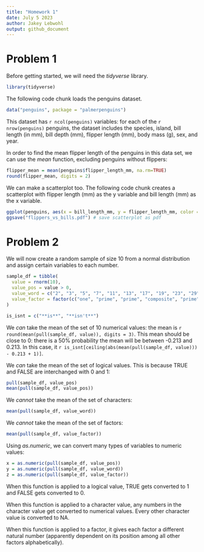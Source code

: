 ```yaml
---
title: "Homework 1"
date: July 5 2023
author: Jakey Lebwohl
output: github_document
---
```



# Problem 1

Before getting started, we will need the _tidyverse_ library.

```r
library(tidyverse)
```

The following code chunk loads the penguins dataset.

```r
data("penguins", package = "palmerpenguins")
```

This dataset has `r ncol(penguins)` variables: for each of the `r nrow(penguins)` penguins, the dataset includes the species, island, bill length (in mm), bill depth (mm), flipper length (mm), body mass (g), sex, and year.  
  
In order to find the mean flipper length of the penguins in this data set, we can use the _mean_ function, excluding penguins without flippers: 
```r
flipper_mean = mean(penguins$flipper_length_mm, na.rm=TRUE)
round(flipper_mean, digits = 2)
```

We can make a scatterplot too. The following code chunk creates a scatterplot with flipper length (mm) as the y variable and bill length (mm) as the x variable.

```r
ggplot(penguins, aes(x = bill_length_mm, y = flipper_length_mm, color = species)) + geom_point() # make scatterplot
ggsave("flippers_vs_bills.pdf") # save scatterplot as pdf
```

# Problem 2

We will now create a random sample of size 10 from a normal distribution and assign certain variables to each number.

```r
sample_df = tibble(
  value = rnorm(10),
  value_pos = value > 0,
  value_word = c("2", "3", "5", "7", "11", "13", "17", "19", "23", "29"),
  value_factor = factor(c("one", "prime", "prime", "composite", "prime", "composite", "prime", "composite", "composite", "composite"))
)
```

```r
is_isnt = c("**is**", "**isn't**")
```

We _can_ take the mean of the set of 10 numerical values: the mean is `r round(mean(pull(sample_df, value)), digits = 3)`. This mean should be close to 0: there is a 50% probability the mean will be between -0.213 and 0.213. In this case, it `r is_isnt[ceiling(abs(mean(pull(sample_df, value))) - 0.213 + 1)]`.

We _can_ take the mean of the set of logical values. This is because TRUE and FALSE are interchanged with 0 and 1:

```r
pull(sample_df, value_pos)
mean(pull(sample_df, value_pos))
```

We _cannot_ take the mean of the set of characters:
```r
mean(pull(sample_df, value_word))
```

We _cannot_ take the mean of the set of factors:
```r
mean(pull(sample_df, value_factor))
```

Using _as.numeric_, we can convert many types of variables to numeric values:
```r
x = as.numeric(pull(sample_df, value_pos))
y = as.numeric(pull(sample_df, value_word))
z = as.numeric(pull(sample_df, value_factor))
```

When this function is applied to a logical value, TRUE gets converted to 1 and FALSE gets converted to 0.  
  
When this function is applied to a character value, any numbers in the character value get converted to numerical values. Every other character value is converted to NA.  
  
When this function is applied to a factor, it gives each factor a different natural number (apparently dependent on its position among all other factors alphabetically).